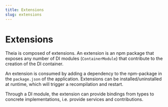 ```yaml
---
title: Extensions
slug: extensions
---
```



# Extensions

Theia is composed of extensions. An extension is an npm package that exposes
any number of DI modules (`ContainerModule`) that contribute to the creation of
the DI container.

An extension is consumed by adding a dependency to the
npm-package in the `package.json` of the application.
Extensions can be installed/uninstalled at
runtime, which will trigger a recompilation and restart.

Through a DI module, the extension can provide bindings from types to concrete
implementations, i.e. provide services and contributions.

<DocArrowNavigators prev='architecture' prevTitle="Architecture Overview" next='services_and_contributions' nextTitle="Services and Contributions"/>